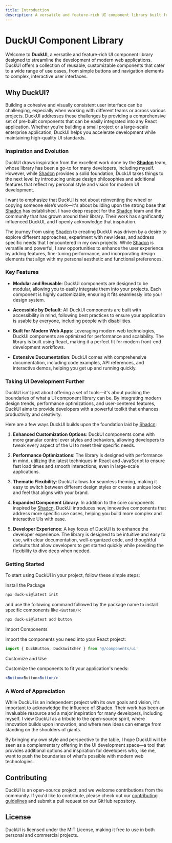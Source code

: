 ```yaml
---
title: Introduction
description: A versatile and feature-rich UI component library built for modern web applications.
---
```


# DuckUI Component Library

Welcome to **DuckUI**, a versatile and feature-rich UI component library designed to streamline the development of modern web applications. DuckUI offers a collection of reusable, customizable components that cater to a wide range of use cases, from simple buttons and navigation elements to complex, interactive user interfaces.

## Why DuckUI?

Building a cohesive and visually consistent user interface can be challenging, especially when working with different teams or across various projects. DuckUI addresses these challenges by providing a comprehensive set of pre-built components that can be easily integrated into any React application. Whether you’re building a small project or a large-scale enterprise application, DuckUI helps you accelerate development while maintaining high-quality UI standards.

### Inspiration and Evolution

DuckUI draws inspiration from the excellent work done by the **[Shadcn](https://ui.shadcn.com/)** team, whose library has been a go-to for many developers, including myself. However, while [Shadcn](https://ui.shadcn.com/) provides a solid foundation, DuckUI takes things to the next level by introducing unique design philosophies and additional features that reflect my personal style and vision for modern UI development.

I want to emphasize that DuckUI is not about reinventing the wheel or copying someone else’s work—it's about building upon the strong base that [Shadcn](https://ui.shadcn.com/) has established. I have deep respect for the [Shadcn](https://ui.shadcn.com/) team and the community that has grown around their library. Their work has significantly influenced DuckUI, and I openly acknowledge that inspiration.

The journey from using [Shadcn](https://ui.shadcn.com/) to creating DuckUI was driven by a desire to explore different approaches, experiment with new ideas, and address specific needs that I encountered in my own projects. While [Shadcn](https://ui.shadcn.com/) is versatile and powerful, I saw opportunities to enhance the user experience by adding features, fine-tuning performance, and incorporating design elements that align with my personal aesthetic and functional preferences.

### Key Features

- **Modular and Reusable**: DuckUI components are designed to be modular, allowing you to easily integrate them into your projects. Each component is highly customizable, ensuring it fits seamlessly into your design system.

- **Accessible by Default**: All DuckUI components are built with accessibility in mind, following best practices to ensure your application is usable by everyone, including people with disabilities.

- **Built for Modern Web Apps**: Leveraging modern web technologies, DuckUI components are optimized for performance and scalability. The library is built using React, making it a perfect fit for modern front-end development workflows.

- **Extensive Documentation**: DuckUI comes with comprehensive documentation, including code examples, API references, and interactive demos, helping you get up and running quickly.

### Taking UI Development Further

DuckUI isn't just about offering a set of tools—it's about pushing the boundaries of what a UI component library can be. By integrating modern design trends, performance optimizations, and user-centered features, DuckUI aims to provide developers with a powerful toolkit that enhances productivity and creativity.

Here are a few ways DuckUI builds upon the foundation laid by [Shadcn](https://ui.shadcn.com/):

1. **Enhanced Customization Options**: DuckUI components come with more granular control over styles and behaviors, allowing developers to tweak every aspect of the UI to meet their specific needs.

2. **Performance Optimizations**: The library is designed with performance in mind, utilizing the latest techniques in React and JavaScript to ensure fast load times and smooth interactions, even in large-scale applications.

3. **Thematic Flexibility**: DuckUI allows for seamless theming, making it easy to switch between different design styles or create a unique look and feel that aligns with your brand.

4. **Expanded Component Library**: In addition to the core components inspired by [Shadcn](https://ui.shadcn.com/), DuckUI introduces new, innovative components that address more specific use cases, helping you build more complex and interactive UIs with ease.

5. **Developer Experience**: A key focus of DuckUI is to enhance the developer experience. The library is designed to be intuitive and easy to use, with clear documentation, well-organized code, and thoughtful defaults that allow developers to get started quickly while providing the flexibility to dive deep when needed.

### Getting Started

To start using DuckUI in your project, follow these simple steps:

<Steps>

<Step>Install the Package</Step>

   ```bash
   npx duck-ui@latest init
   ```

   and use the following command followed by the package name to install specific components like
   `<Button/>`:

   ```bash
   npx duck-ui@latest add button
   ```

<Step>Import Components</Step>

   Import the components you need into your React project:

   ```jsx
   import { DuckButton, DuckSwitcher } from '@/components/ui'
   ```

<Step>Customize and Use</Step>

   Customize the components to fit your application's needs:

```jsx
<Button>Button<Button/>
```
</Steps>

### A Word of Appreciation

While DuckUI is an independent project with its own goals and vision, it's important to acknowledge the influence of [Shadcn](https://ui.shadcn.com/). Their work has been an invaluable resource and a major inspiration for many developers, including myself. I view DuckUI as a tribute to the open-source spirit, where innovation builds upon innovation, and where new ideas can emerge from standing on the shoulders of giants.

By bringing my own style and perspective to the table, I hope DuckUI will be seen as a complementary offering in the UI development space—a tool that provides additional options and inspiration for developers who, like me, want to push the boundaries of what's possible with modern web technologies.

## Contributing

DuckUI is an open-source project, and we welcome contributions from the community. If you'd like to contribute, please check out our [contributing guidelines](#) and submit a pull request on our GitHub repository.

## License

DuckUI is licensed under the MIT License, making it free to use in both personal and commercial projects.
